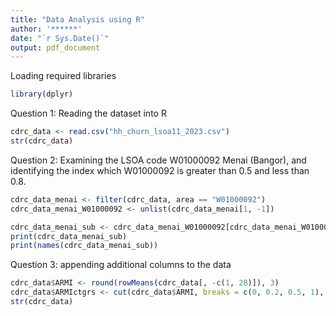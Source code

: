 ```yaml
---
title: "Data Analysis using R"
author: '******'
date: "`r Sys.Date()`"
output: pdf_document
---
```


Loading required libraries

```r
library(dplyr)
```

Question 1: Reading the dataset into R

```r
cdrc_data <- read.csv("hh_churn_lsoa11_2023.csv")
str(cdrc_data)
```

Question 2: Examining the LSOA code W01000092 Menai (Bangor), and identifying the index which W01000092 is greater than 0.5 and less than 0.8.

```r
cdrc_data_menai <- filter(cdrc_data, area == "W01000092")
cdrc_data_menai_W01000092 <- unlist(cdrc_data_menai[1, -1])

cdrc_data_menai_sub <- cdrc_data_menai_W01000092[cdrc_data_menai_W01000092 > 0.5 & cdrc_data_menai_W01000092 < 0.8]
print(cdrc_data_menai_sub)
print(names(cdrc_data_menai_sub))
```

Question 3: appending additional columns to the data

```r
cdrc_data$ARMI <- round(rowMeans(cdrc_data[, -c(1, 28)]), 3)
cdrc_data$ARMIctgrs <- cut(cdrc_data$ARMI, breaks = c(0, 0.2, 0.5, 1), labels = c("Low", "Medium", "High"))
str(cdrc_data)
```




